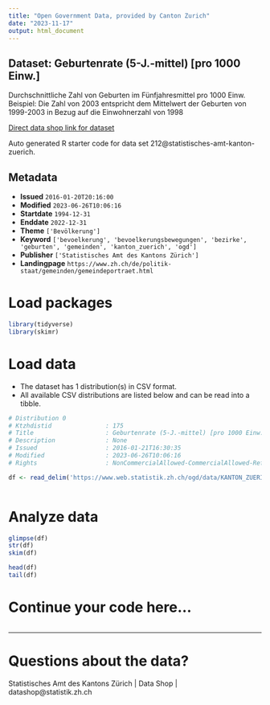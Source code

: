 ```yaml
---
title: "Open Government Data, provided by Canton Zurich"
date: "2023-11-17"
output: html_document
---
```


## Dataset: Geburtenrate (5-J.-mittel) [pro 1000 Einw.]

Durchschnittliche Zahl von Geburten im Fünfjahresmittel pro 1000 Einw. Beispiel: Die Zahl von 2003 entspricht dem Mittelwert der Geburten von 1999-2003 in Bezug auf die Einwohnerzahl von 1998

[Direct data shop link for dataset](https://www.zh.ch/de/politik-staat/statistik-daten/datenkatalog.html#/datasets/212@statistisches-amt-kanton-zuerich)

Auto generated R starter code for data set 212@statistisches-amt-kanton-zuerich.

## Metadata

- **Issued** `2016-01-20T20:16:00`
- **Modified** `2023-06-26T10:06:16`
- **Startdate** `1994-12-31`
- **Enddate** `2022-12-31`
- **Theme** `['Bevölkerung']`
- **Keyword** `['bevoelkerung', 'bevoelkerungsbewegungen', 'bezirke', 'geburten', 'gemeinden', 'kanton_zuerich', 'ogd']`
- **Publisher** `['Statistisches Amt des Kantons Zürich']`
- **Landingpage** `https://www.zh.ch/de/politik-staat/gemeinden/gemeindeportraet.html`


# Load packages

```r

library(tidyverse)
library(skimr)

```

# Load data

-   The dataset has 1 distribution(s) in CSV format.
-   All available CSV distributions are listed below and can be read into a tibble.

```r

# Distribution 0
# Ktzhdistid               : 175
# Title                    : Geburtenrate (5-J.-mittel) [pro 1000 Einw.]
# Description              : None
# Issued                   : 2016-01-21T16:30:35
# Modified                 : 2023-06-26T10:06:16
# Rights                   : NonCommercialAllowed-CommercialAllowed-ReferenceRequired

df <- read_delim('https://www.web.statistik.zh.ch/ogd/data/KANTON_ZUERICH_98.csv')



```

# Analyze data

```r

glimpse(df)
str(df)
skim(df)

head(df)
tail(df)

```

# Continue your code here...

```r

```

------------------------------------------------------------------------

# Questions about the data?

Statistisches Amt des Kantons Zürich | Data Shop | datashop@statistik.zh.ch
